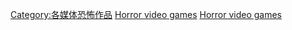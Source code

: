 [[Category:各媒体恐怖作品|Category:各媒体恐怖作品]]
[[Category:各类型電子遊戲|Horror video games]]
[[Category:各主題電子遊戲|Horror video games]]